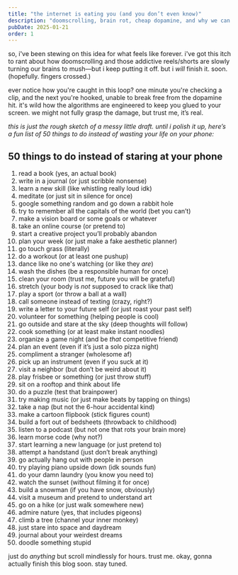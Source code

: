 ```yaml
---
title: "the internet is eating you (and you don’t even know)"
description: "doomscrolling, brain rot, cheap dopamine, and why we can't stop"
pubDate: 2025-01-21
order: 1
---
```


so, i've been stewing on this idea for what feels like forever. i've got this itch to rant about how doomscrolling and those addictive reels/shorts are slowly turning our brains to mush—but i keep putting it off. but i _will_ finish it. soon. (hopefully. fingers crossed.)

ever notice how you're caught in this loop? one minute you're checking a clip, and the next you're hooked, unable to break free from the dopamine hit. it's wild how the algorithms are engineered to keep you glued to your screen. we might not fully grasp the damage, but trust me, it’s real.

_this is just the rough sketch of a messy little draft. until i polish it up, here’s a fun list of 50 things to do instead of wasting your life on your phone:_

## 50 things to do instead of staring at your phone

1. read a book (yes, an actual book)
2. write in a journal (or just scribble nonsense)
3. learn a new skill (like whistling really loud idk)
4. meditate (or just sit in silence for once)
5. google something random and go down a rabbit hole
6. try to remember all the capitals of the world (bet you can’t)
7. make a vision board or some goals or whatever
8. take an online course (or pretend to)
9. start a creative project you’ll probably abandon
10. plan your week (or just make a fake aesthetic planner)
11. go touch grass (literally)
12. do a workout (or at least one pushup)
13. dance like no one's watching (or like they _are_)
14. wash the dishes (be a responsible human for once)
15. clean your room (trust me, future you will be grateful)
16. stretch (your body is _not_ supposed to crack like that)
17. play a sport (or throw a ball at a wall)
18. call someone instead of texting (crazy, right?)
19. write a letter to your future self (or just roast your past self)
20. volunteer for something (helping people is cool)
21. go outside and stare at the sky (deep thoughts will follow)
22. cook something (or at least make instant noodles)
23. organize a game night (and be _that_ competitive friend)
24. plan an event (even if it’s just a solo pizza night)
25. compliment a stranger (wholesome af)
26. pick up an instrument (even if you suck at it)
27. visit a neighbor (but don’t be weird about it)
28. play frisbee or something (or just throw stuff)
29. sit on a rooftop and think about life
30. do a puzzle (test that brainpower)
31. try making music (or just make beats by tapping on things)
32. take a nap (but not the 6-hour accidental kind)
33. make a cartoon flipbook (stick figures count)
34. build a fort out of bedsheets (throwback to childhood)
35. listen to a podcast (but not one that rots your brain more)
36. learn morse code (why not?)
37. start learning a new language (or just pretend to)
38. attempt a handstand (just don’t break anything)
39. go actually hang out with people in person
40. try playing piano upside down (idk sounds fun)
41. do your damn laundry (you know you need to)
42. watch the sunset (without filming it for once)
43. build a snowman (if you have snow, obviously)
44. visit a museum and pretend to understand art
45. go on a hike (or just walk somewhere new)
46. admire nature (yes, that includes pigeons)
47. climb a tree (channel your inner monkey)
48. just stare into space and daydream
49. journal about your weirdest dreams
50. doodle something stupid

just do _anything_ but scroll mindlessly for hours. trust me. okay, gonna actually finish this blog soon. stay tuned.
